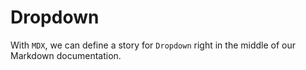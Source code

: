 

<Meta title="Doc/Dropdown" component={Dropdown} />


# Dropdown

With `MDX`, we can define a story for `Dropdown` right in the middle of our
Markdown documentation.

<!--
<Canvas>
  <Story
    name="Unchecked"
    args={{
      label: 'Unchecked',
    }}>
    {Template.bind({})}
   </Story>

  <Story
    name="Checked"
    args={{
      label: 'Unchecked',
      checked: true,
    }}>
    {Template.bind({})}
   </Story>

  <Story
    name="Secondary"
    args={{
      label: 'Secondary',
      checked: true,
      appearance: 'secondary',
    }}>
    {Template.bind({})}
   </Story>
</Canvas> -->

